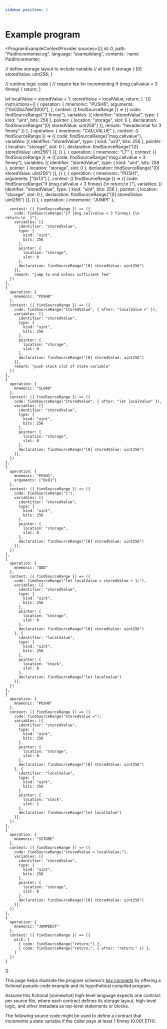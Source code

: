 ```yaml
---
sidebar_position: 3
---
```



# Example program

<ProgramExampleContextProvider
  sources={[{
    id: 0,
    path: "PaidIncrementer.eg",
    language: "examplelang",
    contents: `name PaidIncrementer;

// define storage layout to include variable
// at slot 0
storage {
  [0] storedValue: uint256;
}

// runtime logic
code {
  // require fee for incrementing
  if (msg.callvalue < 3 finney) {
    return;
  }

  let localValue = storedValue + 1;
  storedValue = localValue;
  return;
}
`}]}
  instructions={[
    {
      operation: {
        mnemonic: "PUSH6",
        arguments: ["0x02ba7def3000"],
      },
      context: ({ findSourceRange }) => ({
        code: findSourceRange("3 finney"),
        variables: [{
          identifier: "storedValue",
          type: {
            kind: "uint",
            bits: 256
          },
          pointer: {
            location: "storage",
            slot: 0
          },
          declaration: findSourceRange("[0] storedValue: uint256")
        }],
        remark: "hexadecimal for 3 finney"
      })
    },
    {
      operation: {
        mnemonic: "CALLVALUE"
      },
      context: ({ findSourceRange }) => ({
        code: findSourceRange("msg.callvalue"),
        variables: [{
          identifier: "storedValue",
          type: {
            kind: "uint",
            bits: 256
          },
          pointer: {
            location: "storage",
            slot: 0
          },
          declaration: findSourceRange("[0] storedValue: uint256")
        }],
      })
    },
    {
      operation: {
        mnemonic: "LT"
      },
      context: ({ findSourceRange }) => ({
        code: findSourceRange("msg.callvalue < 3 finney"),
        variables: [{
          identifier: "storedValue",
          type: {
            kind: "uint",
            bits: 256
          },
          pointer: {
            location: "storage",
            slot: 0
          },
          declaration: findSourceRange("[0] storedValue: uint256")
        }],
      })
    },
    {
      operation: {
        mnemonic: "PUSH1",
        arguments: ["0x13"]
      },
      context: ({ findSourceRange }) => ({
        code: findSourceRange("if (msg.callvalue < 3 finney) {\n    return;\n  }"),
        variables: [{
          identifier: "storedValue",
          type: {
            kind: "uint",
            bits: 256
          },
          pointer: {
            location: "storage",
            slot: 0
          },
          declaration: findSourceRange("[0] storedValue: uint256")
        }],
      })
    },
    {
      operation: {
        mnemonic: "JUMPI"
      },

      context: ({ findSourceRange }) => ({
        code: findSourceRange("if (msg.callvalue < 3 finney) {\n    return;\n  }"),
        variables: [{
          identifier: "storedValue",
          type: {
            kind: "uint",
            bits: 256
          },
          pointer: {
            location: "storage",
            slot: 0
          },
          declaration: findSourceRange("[0] storedValue: uint256")
        }],
        remark: "jump to end unless sufficient fee"
      })
    },
    {
      operation: {
        mnemonic: "PUSH0"
      },
      context: ({ findSourceRange }) => ({
        code: findSourceRange("storedValue", { after: "localValue =" }),
        variables: [{
          identifier: "storedValue",
          type: {
            kind: "uint",
            bits: 256
          },
          pointer: {
            location: "storage",
            slot: 0
          },
          declaration: findSourceRange("[0] storedValue: uint256")
        }],
        remark: "push stack slot of state variable"
      })
    },
    {
      operation: {
        mnemonic: "SLOAD"
      },
      context: ({ findSourceRange }) => ({
        code: findSourceRange("storedValue", { after: "let localValue" }),
        variables: [{
          identifier: "storedValue",
          type: {
            kind: "uint",
            bits: 256
          },
          pointer: {
            location: "storage",
            slot: 0
          },
          declaration: findSourceRange("[0] storedValue: uint256")
        }],
      })
    },
    {
      operation: {
        mnemonic: "PUSH1",
        arguments: ["0x01"]
      },
      context: ({ findSourceRange }) => ({
        code: findSourceRange("1"),
        variables: [{
          identifier: "storedValue",
          type: {
            kind: "uint",
            bits: 256
          },
          pointer: {
            location: "storage",
            slot: 0
          },
          declaration: findSourceRange("[0] storedValue: uint256")
        }],
      })
    },
    {
      operation: {
        mnemonic: "ADD"
      },
      context: ({ findSourceRange }) => ({
        code: findSourceRange("let localValue = storedValue + 1;"),
        variables: [{
          identifier: "storedValue",
          type: {
            kind: "uint",
            bits: 256
          },
          pointer: {
            location: "storage",
            slot: 0
          },
          declaration: findSourceRange("[0] storedValue: uint256")
        }, {
          identifier: "localValue",
          type: {
            kind: "uint",
            bits: 256
          },
          pointer: {
            location: "stack",
            slot: 0
          },
          declaration: findSourceRange("let localValue")
        }],
      })
    },
    {
      operation: {
        mnemonic: "PUSH0"
      },
      context: ({ findSourceRange }) => ({
        code: findSourceRange("storedValue ="),
        variables: [{
          identifier: "storedValue",
          type: {
            kind: "uint",
            bits: 256
          },
          pointer: {
            location: "storage",
            slot: 0
          },
          declaration: findSourceRange("[0] storedValue: uint256")
        }, {
          identifier: "localValue",
          type: {
            kind: "uint",
            bits: 256
          },
          pointer: {
            location: "stack",
            slot: 1
          },
          declaration: findSourceRange("let localValue")
        }],
      })
    },
    {
      operation: {
        mnemonic: "SSTORE"
      },
      context: ({ findSourceRange }) => ({
        code: findSourceRange("storedValue = localValue;"),
        variables: [{
          identifier: "storedValue",
          type: {
            kind: "uint",
            bits: 256
          },
          pointer: {
            location: "storage",
            slot: 0
          },
          declaration: findSourceRange("[0] storedValue: uint256")
        }],
      })
    },
    {
      operation: {
        mnemonic: "JUMPDEST"
      },
      context: ({ findSourceRange }) => ({
        pick: [
          { code: findSourceRange("return;") },
          { code: findSourceRange("return;", { after: "return;" }) },
        ]
      })
    }
  ]}
>


This page helps illustrate the program schema's
[key concepts](/spec/program/concepts) by offering a fictional
pseudo-code example and its hypothetical compiled program.

Assume this fictional [somewhat] high-level language expects one contract per
source file, where each contract defines its storage layout, high-level logic,
and other metadata as top-level statements or blocks.

The following source code might be used to define a contract that
increments a state variable if the caller pays at least 1 finney (0.001 ETH).

<Viewer />

</ProgramExampleContextProvider>

